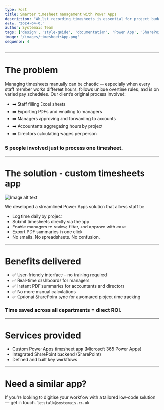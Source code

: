 ```yaml
---
type: Post
title: Smarter timesheet management with Power Apps
description: "Whilst recording timesheets is essential for project budget tracking, no one likes to spend time longer than necessary in recording, summarising and analysing. It is one of these admin tasks that should take minutes to complete!"
date: '2024-04-01'
author: Systemais Team
tags: ['design', 'style-guide', 'documentation', 'Power App', 'SharePoint']
image: '/images/timesheetsApp.png'
sequence: 4
---
```


---
# The problem

Managing timesheets manually can be chaotic — especially when every staff member works different hours, follows unique overtime rules, and is on varied pay schedules. Our client’s original process involved:
*   ➡️ Staff filling Excel sheets
*   ➡️ Exporting PDFs and emailing to managers
*   ➡️ Managers approving and forwarding to accounts
*   ➡️ Accountants aggregating hours by project
*   ➡️ Directors calculating wages per person

### 5 people involved just to process one timesheet.

---

# The solution - custom timesheets app

![Image alt text](/images/timesheetsApp.png "Image Title")

We developed a streamlined Power Apps solution that allows staff to:
* Log time daily by project
* Submit timesheets directly via the app
* Enable managers to review, filter, and approve with ease
* Export PDF summaries in one click
* No emails. No spreadsheets. No confusion.

---

# Benefits delivered
*   ✅ User-friendly interface – no training required
*   ✅ Real-time dashboards for managers
*   ✅ Instant PDF summaries for accountants and directors
*   ✅ No more manual calculations
*   ✅ Optional SharePoint sync for automated project time tracking

### Time saved across all departments = direct ROI.

---

# Services provided
*   Custom Power Apps timesheet app (Microsoft 365 Power Apps)
*   Integrated SharePoint backend (SharePoint)
*   Defined and built key workflows

---

# Need a similar app?
If you're looking to digitise your workflow with a tailored low-code solution — get in touch.
```letstalk@systemais.co.uk```

